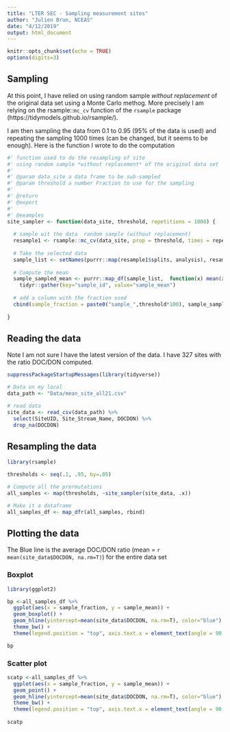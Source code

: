 ```yaml
---
title: "LTER SEC - Sampling measurement sites"
author: "Julien Brun, NCEAS"
date: "4/12/2019"
output: html_document
---
```


```r
knitr::opts_chunk$set(echo = TRUE)
options(digits=3)
```

## Sampling

At this point, I have relied on  using random sample *without replacement* of the original data set using a Monte Carlo methog. More precisely I am relying on the rsample::`mc_cv` function of the `rsample` package (https://tidymodels.github.io/rsample/).

I am then sampling the data from 0.1 to 0.95 (95% of the data is used) and repeating the sampling 1000 times (can be changed, but it seems to be enough). Here is the function I wrote to do the computation

```r
#' function used to do the resampling of site 
#' using random sample *without replacement* of the original data set 
#'
#' @param data_site a data frame to be sub-sampled
#' @param threshold a number Fraction to use for the sampling
#'
#' @return
#' @export
#'
#' @examples
site_sampler <- function(data_site, threshold, repetitions = 1000) {
  
  # sample wit the data  random sample (without replacement)
  resample1 <- rsample::mc_cv(data_site, prop = threshold, times = repetitions)
  
  # Take the selected data
  sample_list <- setNames(purrr::map(resample1$splits, analysis), resample1$id)
  
  # Compute the mean
  sample_sampled_mean <- purrr::map_df(sample_list,  function(x) mean(x$DOCDON, na.rm=TRUE)) %>%
    tidyr::gather(key="sample_id", value="sample_mean")
  
  # add a column with the fraction used
  cbind(sample_fraction = paste0("sample_",threshold*100), sample_sampled_mean)
  
}
```

## Reading the data

Note I am not sure I have the latest version of the data. I have 327 sites with the ratio DOC/DON computed.

```r

suppressPackageStartupMessages(library(tidyverse))

# Data on my local
data_path <- "Data/mean_site_all21.csv"

# read data
site_data <- read_csv(data_path) %>%
  select(SiteUID, Site_Stream_Name, DOCDON) %>%
  drop_na(DOCDON)
```

## Resampling the data

```r

library(rsample)

thresholds <- seq(.1, .95, by=.05)

# Compute all the prermutations
all_samples <- map(thresholds, ~site_sampler(site_data, .x))

# Make it a dataframe
all_samples_df <- map_dfr(all_samples, rbind)

```

## Plotting the data

The Blue line is the average DOC/DON ratio (mean = `r mean(site_data$DOCDON, na.rm=T)`)  for the entire data set 

### Boxplot

```r

library(ggplot2)

bp <-all_samples_df %>%
  ggplot(aes(x = sample_fraction, y = sample_mean)) + 
  geom_boxplot() + 
  geom_hline(yintercept=mean(site_data$DOCDON, na.rm=T), color="blue") +
  theme_bw() +
  theme(legend.position = "top", axis.text.x = element_text(angle = 90, hjust = 1)) 

bp

```

### Scatter plot

```r

scatp <-all_samples_df %>%
  ggplot(aes(x = sample_fraction, y = sample_mean)) + 
  geom_point() + 
  geom_hline(yintercept=mean(site_data$DOCDON, na.rm=T), color="blue") +
  theme_bw() + 
  theme(legend.position = "top", axis.text.x = element_text(angle = 90, hjust = 1)) 
  
scatp

```